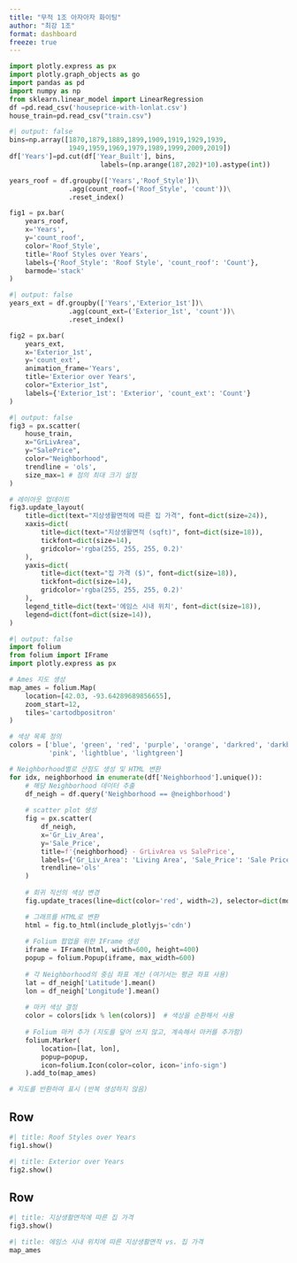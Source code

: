 ```yaml
--- 
title: "무적 1조 아자아자 화이팅"
author: "최강 1조"
format: dashboard
freeze: true
--- 
```


```python

import plotly.express as px
import plotly.graph_objects as go
import pandas as pd
import numpy as np
from sklearn.linear_model import LinearRegression
df =pd.read_csv('houseprice-with-lonlat.csv')
house_train=pd.read_csv("train.csv")
```

```python
#| output: false
bins=np.array([1870,1879,1889,1899,1909,1919,1929,1939,
               1949,1959,1969,1979,1989,1999,2009,2019])
df['Years']=pd.cut(df['Year_Built'], bins,
                       labels=(np.arange(187,202)*10).astype(int))

years_roof = df.groupby(['Years','Roof_Style'])\
               .agg(count_roof=('Roof_Style', 'count'))\
               .reset_index()

fig1 = px.bar(
    years_roof,
    x='Years',
    y='count_roof',
    color='Roof_Style',
    title='Roof Styles over Years',
    labels={'Roof_Style': 'Roof Style', 'count_roof': 'Count'},
    barmode='stack'
)

```
```python
#| output: false
years_ext = df.groupby(['Years','Exterior_1st'])\
               .agg(count_ext=('Exterior_1st', 'count'))\
               .reset_index()

fig2 = px.bar(
    years_ext,
    x='Exterior_1st',
    y='count_ext',
    animation_frame='Years',
    title='Exterior over Years',
    color="Exterior_1st",
    labels={'Exterior_1st': 'Exterior', 'count_ext': 'Count'}
)

```
```python
#| output: false
fig3 = px.scatter(
    house_train,
    x="GrLivArea",
    y="SalePrice",
    color="Neighborhood",
    trendline = 'ols',
    size_max=1 # 점의 최대 크기 설정
)

# 레이아웃 업데이트
fig3.update_layout(
    title=dict(text="지상생활면적에 따른 집 가격", font=dict(size=24)),
    xaxis=dict(
        title=dict(text="지상생활면적 (sqft)", font=dict(size=18)), 
        tickfont=dict(size=14),
        gridcolor='rgba(255, 255, 255, 0.2)'
    ),
    yaxis=dict(
        title=dict(text="집 가격 ($)", font=dict(size=18)), 
        tickfont=dict(size=14),
        gridcolor='rgba(255, 255, 255, 0.2)'
    ),
    legend_title=dict(text='에임스 시내 위치', font=dict(size=18)),
    legend=dict(font=dict(size=14)),
)
```

```python
#| output: false
import folium
from folium import IFrame
import plotly.express as px

# Ames 지도 생성
map_ames = folium.Map(
    location=[42.03, -93.64289689856655],
    zoom_start=12, 
    tiles='cartodbpositron'
)

# 색상 목록 정의
colors = ['blue', 'green', 'red', 'purple', 'orange', 'darkred', 'darkblue', 'darkgreen', 
          'pink', 'lightblue', 'lightgreen']

# Neighborhood별로 산점도 생성 및 HTML 변환
for idx, neighborhood in enumerate(df['Neighborhood'].unique()):
    # 해당 Neighborhood 데이터 추출
    df_neigh = df.query('Neighborhood == @neighborhood')
    
    # scatter plot 생성
    fig = px.scatter(
        df_neigh,
        x='Gr_Liv_Area',
        y='Sale_Price',
        title=f'{neighborhood} - GrLivArea vs SalePrice',
        labels={'Gr_Liv_Area': 'Living Area', 'Sale_Price': 'Sale Price'},
        trendline='ols'
    )
    
    # 회귀 직선의 색상 변경
    fig.update_traces(line=dict(color='red', width=2), selector=dict(mode='lines'))

    # 그래프를 HTML로 변환
    html = fig.to_html(include_plotlyjs='cdn')
    
    # Folium 팝업을 위한 IFrame 생성
    iframe = IFrame(html, width=600, height=400)
    popup = folium.Popup(iframe, max_width=600)
    
    # 각 Neighborhood의 중심 좌표 계산 (여기서는 평균 좌표 사용)
    lat = df_neigh['Latitude'].mean()
    lon = df_neigh['Longitude'].mean()
    
    # 마커 색상 결정
    color = colors[idx % len(colors)]  # 색상을 순환해서 사용
    
    # Folium 마커 추가 (지도를 덮어 쓰지 않고, 계속해서 마커를 추가함)
    folium.Marker(
        location=[lat, lon],
        popup=popup,
        icon=folium.Icon(color=color, icon='info-sign')
    ).add_to(map_ames)

# 지도를 반환하여 표시 (반복 생성하지 않음)
```

## Row {height=40%}
```python
#| title: Roof Styles over Years
fig1.show()
```
```python
#| title: Exterior over Years
fig2.show()
```

## Row {height=60%}
```python
#| title: 지상생활면적에 따른 집 가격
fig3.show()
```
```python
#| title: 에임스 시내 위치에 따른 지상생활면적 vs. 집 가격
map_ames
```